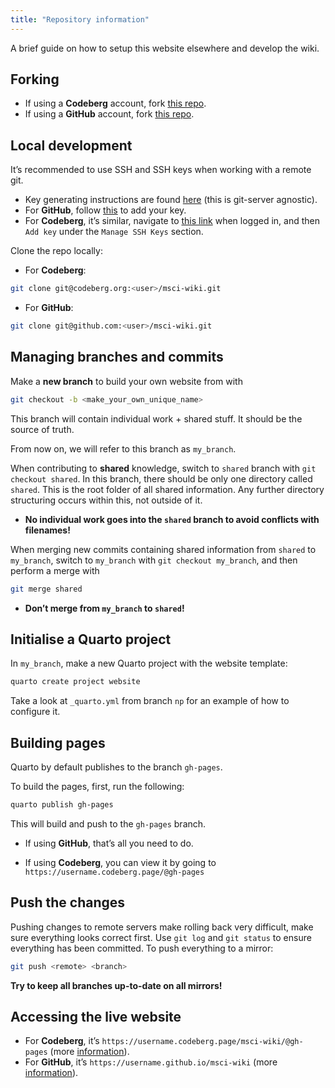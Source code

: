```yaml
---
title: "Repository information"
---
```


A brief guide on how to setup this website elsewhere and develop the wiki.

## Forking

- If using a **Codeberg** account, fork [this
repo](https://codeberg.org/lckdscl/msci-wiki).
- If using a **GitHub** account, fork [this
repo](https://github.com/mstcl/msci-wiki).

## Local development

It's recommended to use SSH and SSH keys when working with a remote git.

- Key generating instructions are found
[here](https://docs.github.com/en/authentication/connecting-to-github-with-ssh/generating-a-new-ssh-key-and-adding-it-to-the-ssh-agent)
(this is git-server agnostic).
- For **GitHub**, follow
[this](https://docs.github.com/en/authentication/connecting-to-github-with-ssh/adding-a-new-ssh-key-to-your-github-account)
to add your key.
- For **Codeberg**, it's similar, navigate to [this
link](https://codeberg.org/user/settings/keys) when logged in, and then `Add
key` under the `Manage SSH Keys` section.

Clone the repo locally:

- For **Codeberg**:

```bash
git clone git@codeberg.org:<user>/msci-wiki.git
```

- For **GitHub**:

```bash
git clone git@github.com:<user>/msci-wiki.git
```

## Managing branches and commits

Make a **new branch** to build your own website from with

```bash
git checkout -b <make_your_own_unique_name>
```

This branch will contain individual work + shared stuff. It should be the
source of truth.

From now on, we will refer to this branch as `my_branch`.

When contributing to **shared** knowledge, switch to `shared` branch with
`git checkout shared`. In this branch, there should be only one directory
called `shared`. This is the root folder of all shared information. Any further
directory structuring occurs within this, not outside of it.

- **No individual work goes into the `shared` branch to avoid conflicts with
filenames!**

When merging new commits containing shared information from `shared` to
`my_branch`, switch to `my_branch` with `git checkout my_branch`, and then
perform a merge with

```bash
git merge shared
```

- **Don't merge from `my_branch` to `shared`!**


## Initialise a Quarto project

In `my_branch`, make a new Quarto project with the website template:

```bash
quarto create project website
```

Take a look at `_quarto.yml` from branch `np` for an example of how to
configure it.


## Building pages

Quarto by default publishes to the branch `gh-pages`.

To build the pages, first, run the following:

```bash
quarto publish gh-pages
```

This will build and push to the `gh-pages` branch.

- If using **GitHub**, that's
all you need to do.

- If using **Codeberg**, you can view it by going to
`https://username.codeberg.page/@gh-pages`


## Push the changes

Pushing changes to remote servers make rolling back very difficult, make sure
everything looks correct first. Use `git log` and `git status` to ensure
everything has been committed. To push everything to a mirror:

```bash
git push <remote> <branch>
```

**Try to keep all branches up-to-date on all mirrors!**

## Accessing the live website

- For **Codeberg**, it's `https://username.codeberg.page/msci-wiki/@gh-pages` (more
[information](https://codeberg.page)).
- For **GitHub**, it's `https://username.github.io/msci-wiki` (more
[information](https://pages.github.com/)).
